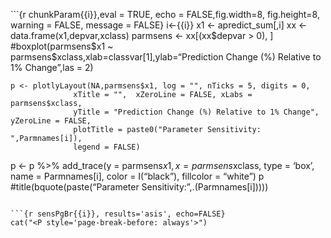 ```{r chunkParam{{i}},eval = TRUE, echo = FALSE,fig.width=8, fig.height=8, warning = FALSE, message = FALSE}
i<-{{i}}
    x1 <- apredict_sum[,i]
    xx <- data.frame(x1,depvar,xclass)
    parmsens <- xx[(xx$depvar > 0), ] 
    #boxplot(parmsens$x1 ~ parmsens$xclass,xlab=classvar[1],ylab="Prediction Change (%) Relative to 1% Change",las = 2)
    
    p <- plotlyLayout(NA,parmsens$x1, log = "", nTicks = 5, digits = 0,
                  xTitle = "",  xZeroLine = FALSE, xLabs = parmsens$xclass,
                  yTitle = "Prediction Change (%) Relative to 1% Change",  yZeroLine = FALSE,
                  plotTitle = paste0("Parameter Sensitivity:  ",Parmnames[i]),
                  legend = FALSE)
  p <- p %>% add_trace(y = parmsens$x1,x = parmsens$xclass, type = 'box', name = Parmnames[i], color = I("black"), 
                         fillcolor = "white")
    p
    #title(bquote(paste("Parameter Sensitivity:  ",.(Parmnames[i]))))  

    
```

```{r sensPgBr{{i}}, results='asis', echo=FALSE}
cat("<P style='page-break-before: always'>") 
```